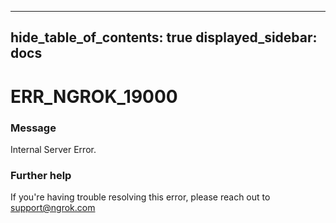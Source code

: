

---
hide_table_of_contents: true
displayed_sidebar: docs
---


# ERR_NGROK_19000

### Message
Internal Server Error.

<ErrorDetails error="err_ngrok_19000" />



### Further help
If you're having trouble resolving this error, please reach out to [support@ngrok.com](mailto:support@ngrok.com?subject=Help%20with%20ERR_NGROK_19000)

